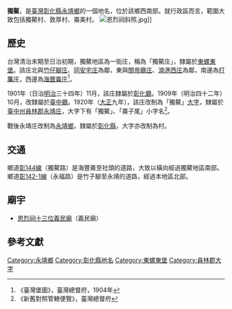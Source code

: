 {{noteTA　
|1 = zh-cn:庄; zh-hk:庄; zh-tw:庄;
}}
'''獨鰲'''，是[[臺灣|臺灣]][[彰化縣|彰化縣]][[永靖鄉|永靖鄉]]的一個地名，位於該鄉西南部。就行政區而言，範圍大致包括獨鰲村、敦厚村、崙美村。
[[File:恩烈祠斜照.jpg|thumb]]]]
==歷史==
台灣清治末期至日治初期，獨鰲地區為一街庄，稱為「獨鰲庄」，隸屬於[[東螺東堡|東螺東堡]]。該庄北與[[竹子腳_(彰化縣)|竹仔腳庄]]、[[同安宅庄|同安宅庄]]為鄰，東與[[永靖_(大字)|關帝廳庄]]、[[湳港西庄|湳港西庄]]為鄰，南邊為[[打簾庄|打簾庄]]，西邊為[[海豐崙_(彰化縣)|海豐崙庄]]<ref>《臺灣堡圖》，臺灣總督府，1904年</ref>。

1901年（日治[[明治|明治]]三十四年）11月，該庄隸屬於[[彰化廳|彰化廳]]。1909年（明治四十二年）10月，改隸屬於[[臺中廳|臺中廳]]。1920年（[[大正|大正]]九年），該庄改制為「獨鰲」[[大字|大字]]，隸屬於[[臺中州|臺中州]][[員林郡|員林郡]][[永靖庄|永靖庄]]，大字下有「獨鰲」、「崙子尾」小字名<ref>《新舊對照管轄便覽》，臺灣總督府</ref>。

戰後永靖庄改制為[[永靖鄉|永靖鄉]]，隸屬於[[彰化縣|彰化縣]]，大字亦改制為村。

==交通==
鄉道[[彰144線|彰144線]]（獨鰲路）是海豐崙至社頭的道路，大致以橫向經過獨鰲地區南部。鄉道[[彰142-1線|彰142-1線]]（永福路）是竹子腳至永靖的道路，經過本地區北部。

==廟宇==
*[[恩烈祠十三位義民廟|恩烈祠十三位義民廟]]（義民廟）

==參考文獻==
{{reflist}}

{{員林郡}}

[[Category:永靖鄉|Category:永靖鄉]]
[[Category:彰化縣地名|Category:彰化縣地名]]
[[Category:東螺東堡|Category:東螺東堡]]
[[Category:員林郡大字|Category:員林郡大字]]
